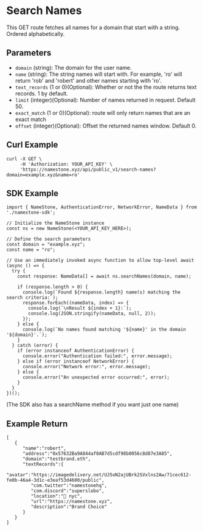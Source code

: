 # Search Names

This GET route fetches all names for a domain that start with a string. Ordered alphabetically.

## Parameters

- `domain` (string): The domain for the user name.
- `name` (string): The string names will start with. For example, 'ro' will return 'rob' and 'robert' and other names starting with 'ro'.
- `text_records` (1 or 0)(Optional): Whether or not the the route returns text records. 1 by default.
- `limit` (integer)(Optional): Number of names returned in request. Default 50.
- `exact_match` (1 or 0)(Optional): route will only return names that are an exact match
- `offset` (integer)(Optional): Offset the returned names window. Default 0.

## Curl Example

```
curl -X GET \
     -H 'Authorization: YOUR_API_KEY' \
     'https://namestone.xyz/api/public_v1/search-names?domain=example.xyz&name=ro'
```

## SDK Example

```
import { NameStone, AuthenticationError, NetworkError, NameData } from './namestone-sdk';

// Initialize the NameStone instance
const ns = new NameStone(<YOUR_API_KEY_HERE>);

// Define the search parameters
const domain = "example.xyz";
const name = "ro";

// Use an immediately invoked async function to allow top-level await
(async () => {
  try {
    const response: NameData[] = await ns.searchNames(domain, name);

    if (response.length > 0) {
      console.log(`Found ${response.length} name(s) matching the search criteria:`);
      response.forEach((nameData, index) => {
        console.log(`\nResult ${index + 1}:`);
        console.log(JSON.stringify(nameData, null, 2));
      });
    } else {
      console.log(`No names found matching '${name}' in the domain '${domain}'.`);
    }
  } catch (error) {
    if (error instanceof AuthenticationError) {
      console.error("Authentication failed:", error.message);
    } else if (error instanceof NetworkError) {
      console.error("Network error:", error.message);
    } else {
      console.error("An unexpected error occurred:", error);
    }
  }
})();
```

(The SDK also has a searchName method if you want just one name)

## Example Return

```
[
   {
      "name":"robert",
      "address":"0x57632Ba9A844af0AB7d5cdf98b0056c8d87e3A85",
      "domain":"testbrand.eth",
      "textRecords":{
         "avatar":"https://imagedelivery.net/UJ5oN2ajUBrk2SVxlns2Aw/71cec612-fe0b-46a4-3d1c-e3eaf53d4600/public",
         "com.twitter":"namestonehq",
         "com.discord":"superslobo",
         "location":"📍 nyc",
         "url":"https://namestone.xyz",
         "description":"Brand Choice"
      }
   }
]
```
